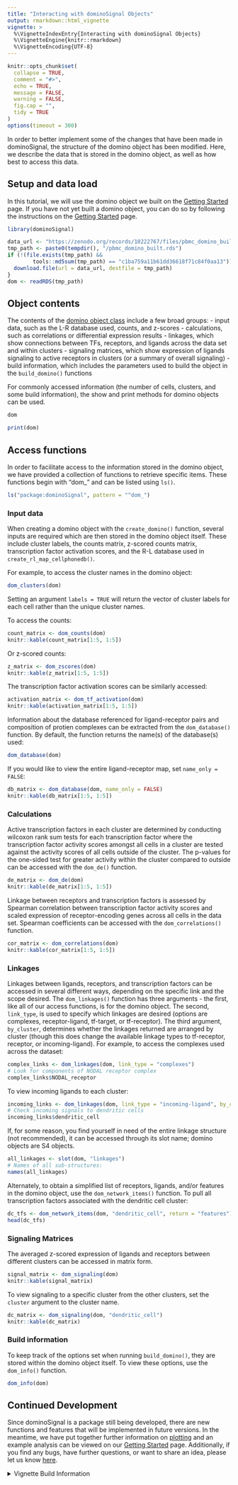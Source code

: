 ```yaml
---
title: "Interacting with dominoSignal Objects"
output: rmarkdown::html_vignette
vignette: >
  %\VignetteIndexEntry{Interacting with dominoSignal Objects}
  %\VignetteEngine{knitr::rmarkdown}
  %\VignetteEncoding{UTF-8}
---
```


```r
knitr::opts_chunk$set(
  collapse = TRUE,
  comment = "#>",
  echo = TRUE,
  message = FALSE,
  warning = FALSE,
  fig.cap = "",
  tidy = TRUE
)
options(timeout = 300)
```

In order to better implement some of the changes that have been made in dominoSignal, the structure of the domino object has been modified. Here, we describe the data that is stored in the domino object, as well as how best to access this data.

## Setup and data load

In this tutorial, we will use the domino object we built on the [Getting Started](vigenttes("dominoSignal")) page. If you have not yet built a domino object, you can do so by following the instructions on the [Getting Started](vignette("dominoSignal")) page.

```r
library(dominoSignal)

data_url <- "https://zenodo.org/records/10222767/files/pbmc_domino_built.rds"
tmp_path <- paste0(tempdir(), "/pbmc_domino_built.rds")
if (!(file.exists(tmp_path) &&
        tools::md5sum(tmp_path) == "c1ba759a11b61dd36618f71c84f0aa13")) {
  download.file(url = data_url, destfile = tmp_path)
}
dom <- readRDS(tmp_path)
```


## Object contents

The contents of the [domino object class](`domino-class`) include a few broad groups: 
- input data, such as the L-R database used, counts, and z-scores
- calculations, such as correlations or differential expression results
- linkages, which show connections between TFs, receptors, and ligands across the data set and within clusters
- signaling matrices, which show expression of ligands signaling to active receptors in clusters (or a summary of overall signaling)
- build information, which includes the parameters used to build the object in the `build_domino()` functions

For commonly accessed information (the number of cells, clusters, and some build information), the show and print methods for domino objects can be used.

```r
dom
```

```r
print(dom)
```

## Access functions

In order to facilitate access to the information stored in the domino object, we have provided a collection of functions to retrieve specific items. These functions begin with "dom_" and can be listed using `ls()`.

```r
ls("package:dominoSignal", pattern = "^dom_")
```

### Input data

When creating a domino object with the `create_domino()` function, several inputs are required which are then stored in the domino object itself. These include cluster labels, the counts matrix, z-scored counts matrix, transcription factor activation scores, and the R-L database used in `create_rl_map_cellphonedb()`.

For example, to access the cluster names in the domino object:

```r
dom_clusters(dom)
```

Setting an argument `labels = TRUE` will return the vector of cluster labels for each cell rather than the unique cluster names.

To access the counts:

```r
count_matrix <- dom_counts(dom)
knitr::kable(count_matrix[1:5, 1:5])
```

Or z-scored counts:

```r
z_matrix <- dom_zscores(dom)
knitr::kable(z_matrix[1:5, 1:5])
```

The transcription factor activation scores can be similarly accessed:

```r
activation_matrix <- dom_tf_activation(dom)
knitr::kable(activation_matrix[1:5, 1:5])
```

Information about the database referenced for ligand-receptor pairs and composition of protien complexes can be extracted from the `dom_database()` function. By default, the function returns the name(s) of the database(s) used:

```r
dom_database(dom)
```

If you would like to view the entire ligand-receptor map, set `name_only = FALSE`:

```r
db_matrix <- dom_database(dom, name_only = FALSE)
knitr::kable(db_matrix[1:5, 1:5])
```

### Calculations

Active transcription factors in each cluster are determined by conducting wilcoxon rank sum tests for each transcription factor where the transcription factor activity scores amongst all cells in a cluster are tested against the activity scores of all cells outside of the cluster. The p-values for the one-sided test for greater activity within the cluster compared to outside can be accessed with the `dom_de()` function.

```r
de_matrix <- dom_de(dom)
knitr::kable(de_matrix[1:5, 1:5])
```

Linkage between receptors and transcription factors is assessed by Spearman correlation between transcription factor activity scores and scaled expression of receptor-encoding genes across all cells in the data set. Spearman coefficients can be accessed with the `dom_correlations()` function.

```r
cor_matrix <- dom_correlations(dom)
knitr::kable(cor_matrix[1:5, 1:5])
```

### Linkages

Linkages between ligands, receptors, and transcription factors can be accessed in several different ways, depending on the specific link and the scope desired. The `dom_linkages()` function has three arguments - the first, like all of our access functions, is for the domino object. The second, `link_type`, is used to specify which linkages are desired (options are complexes, receptor-ligand, tf-target, or tf-receptor). The third argument, `by_cluster`, determines whether the linkages returned are arranged by cluster (though this does change the available linkage types to tf-receptor, receptor, or incoming-ligand). For example, to access the complexes used across the dataset:

```r
complex_links <- dom_linkages(dom, link_type = "complexes")
# Look for components of NODAL receptor complex
complex_links$NODAL_receptor
```

To view incoming ligands to each cluster:

```r
incoming_links <- dom_linkages(dom, link_type = "incoming-ligand", by_cluster = TRUE)
# Check incoming signals to dendritic cells
incoming_links$dendritic_cell
```

If, for some reason, you find yourself in need of the entire linkage structure (not recommended), it can be accessed through its slot name; domino objects are S4 objects.

```r
all_linkages <- slot(dom, "linkages")
# Names of all sub-structures:
names(all_linkages)
```

Alternately, to obtain a simplified list of receptors, ligands, and\/or features in the domino object, use the `dom_network_items()` function. To pull all transcription factors associated with the dendritic cell cluster:

```r
dc_tfs <- dom_network_items(dom, "dendritic_cell", return = "features")
head(dc_tfs)
```

### Signaling Matrices

The averaged z-scored expression of ligands and receptors between different clusters can be accessed in matrix form.

```r
signal_matrix <- dom_signaling(dom)
knitr::kable(signal_matrix)
```

To view signaling to a specific cluster from the other clusters, set the `cluster` argument to the cluster name.

```r
dc_matrix <- dom_signaling(dom, "dendritic_cell")
knitr::kable(dc_matrix)
```

### Build information

To keep track of the options set when running `build_domino()`, they are stored within the domino object itself. To view these options, use the `dom_info()` function.

```r
dom_info(dom)
```

## Continued Development

Since dominoSignal is a package still being developed, there are new functions and features that will be implemented in future versions. In the meantime, we have put together further information on [plotting](vignette("plotting_vignette")) and an example analysis can be viewed on our [Getting Started](vignette("dominoSignal")) page. Additionally, if you find any bugs, have further questions, or want to share an idea, please let us know [here](https://github.com/FertigLab/domino_development/issues).

<details><summary>Vignette Build Information</summary>
Date last built and session information:
```r
Sys.Date()
sessionInfo()
```
</details>
